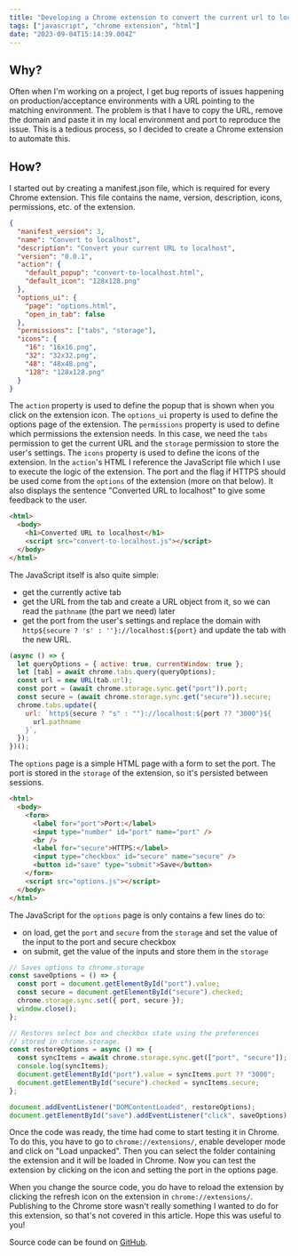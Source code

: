 ```yaml
---
title: "Developing a Chrome extension to convert the current url to localhost in 1 click"
tags: ["javascript", "chrome extension", "html"]
date: "2023-09-04T15:14:39.004Z"
---
```


## Why?

Often when I'm working on a project, I get bug reports of issues happening on production/acceptance environments with a URL pointing to the matching environment. The problem is that I have to copy the URL, remove the domain and paste it in my local environment and port to reproduce the issue. This is a tedious process, so I decided to create a Chrome extension to automate this.

## How?

I started out by creating a manifest.json file, which is required for every Chrome extension. This file contains the name, version, description, icons, permissions, etc. of the extension.

```json title="manifest.json"
{
  "manifest_version": 3,
  "name": "Convert to localhost",
  "description": "Convert your current URL to localhost",
  "version": "0.0.1",
  "action": {
    "default_popup": "convert-to-localhost.html",
    "default_icon": "128x128.png"
  },
  "options_ui": {
    "page": "options.html",
    "open_in_tab": false
  },
  "permissions": ["tabs", "storage"],
  "icons": {
    "16": "16x16.png",
    "32": "32x32.png",
    "48": "48x48.png",
    "128": "128x128.png"
  }
}
```

The `action` property is used to define the popup that is shown when you click on the extension icon. The `options_ui` property is used to define the options page of the extension. The `permissions` property is used to define which permissions the extension needs. In this case, we need the `tabs` permission to get the current URL and the `storage` permission to store the user's settings. The `icons` property is used to define the icons of the extension.
In the `action`'s HTML I reference the JavaScript file which I use to execute the logic of the extension.
The port and the flag if HTTPS should be used come from the `options` of the extension (more on that below).
It also displays the sentence "Converted URL to localhost" to give some feedback to the user.

```html title="convert-to-localhost.html"
<html>
  <body>
    <h1>Converted URL to localhost</h1>
    <script src="convert-to-localhost.js"></script>
  </body>
</html>
```

The JavaScript itself is also quite simple:

- get the currently active tab
- get the URL from the tab and create a URL object from it, so we can read the `pathname` (the part we need) later
- get the port from the user's settings and replace the domain with `http${secure ? 's' : ''}://localhost:${port}` and update the tab with the new URL.

```javascript title="convert-to-localhost.js"
(async () => {
  let queryOptions = { active: true, currentWindow: true };
  let [tab] = await chrome.tabs.query(queryOptions);
  const url = new URL(tab.url);
  const port = (await chrome.storage.sync.get("port")).port;
  const secure = (await chrome.storage.sync.get("secure")).secure;
  chrome.tabs.update({
    url: `http${secure ? "s" : ""}://localhost:${port ?? "3000"}${
      url.pathname
    }`,
  });
})();
```

The `options` page is a simple HTML page with a form to set the port. The port is stored in the `storage` of the extension, so it's persisted between sessions.

```html title="options.html"
<html>
  <body>
    <form>
      <label for="port">Port:</label>
      <input type="number" id="port" name="port" />
      <br />
      <label for="secure">HTTPS:</label>
      <input type="checkbox" id="secure" name="secure" />
      <button id="save" type="submit">Save</button>
    </form>
    <script src="options.js"></script>
  </body>
</html>
```

The JavaScript for the `options` page is only contains a few lines do to:

- on load, get the `port` and `secure` from the `storage` and set the value of the input to the port and secure checkbox
- on submit, get the value of the inputs and store them in the `storage`

```js title="options.js"
// Saves options to chrome.storage
const saveOptions = () => {
  const port = document.getElementById("port").value;
  const secure = document.getElementById("secure").checked;
  chrome.storage.sync.set({ port, secure });
  window.close();
};

// Restores select box and checkbox state using the preferences
// stored in chrome.storage.
const restoreOptions = async () => {
  const syncItems = await chrome.storage.sync.get(["port", "secure"]);
  console.log(syncItems);
  document.getElementById("port").value = syncItems.port ?? "3000";
  document.getElementById("secure").checked = syncItems.secure;
};

document.addEventListener("DOMContentLoaded", restoreOptions);
document.getElementById("save").addEventListener("click", saveOptions);
```

Once the code was ready, the time had come to start testing it in Chrome. To do this, you have to go to `chrome://extensions/`, enable developer mode and click on "Load unpacked". Then you can select the folder containing the extension and it will be loaded in Chrome. Now you can test the extension by clicking on the icon and setting the port in the options page.

When you change the source code, you do have to reload the extension by clicking the refresh icon on the extension in `chrome://extensions/`.
Publishing to the Chrome store wasn't really something I wanted to do for this extension, so that's not covered in this article.
Hope this was useful to you!

Source code can be found on [GitHub](https://github.com/thomasledoux1/chrome-extension-localhost).
